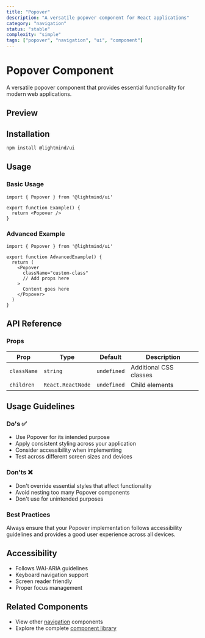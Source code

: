 ```yaml
---
title: "Popover"
description: "A versatile popover component for React applications"
category: "navigation"
status: "stable"
complexity: "simple"
tags: ["popover", "navigation", "ui", "component"]
---
```



# Popover Component

A versatile popover component that provides essential functionality for modern web applications.

## Preview

<div className="space-y-6">
  <PopoverDemo />
</div>

## Installation

```bash
npm install @lightmind/ui
```

## Usage

### Basic Usage

```tsx
import { Popover } from '@lightmind/ui'

export function Example() {
  return <Popover />
}
```

### Advanced Example

```tsx
import { Popover } from '@lightmind/ui'

export function AdvancedExample() {
  return (
    <Popover
      className="custom-class"
      // Add props here
    >
      Content goes here
    </Popover>
  )
}
```

## API Reference

### Props

| Prop | Type | Default | Description |
|------|------|---------|-------------|
| `className` | `string` | `undefined` | Additional CSS classes |
| `children` | `React.ReactNode` | `undefined` | Child elements |

## Usage Guidelines

### Do's ✅

- Use Popover for its intended purpose
- Apply consistent styling across your application
- Consider accessibility when implementing
- Test across different screen sizes and devices

### Don'ts ❌

- Don't override essential styles that affect functionality
- Avoid nesting too many Popover components
- Don't use for unintended purposes

### Best Practices

Always ensure that your Popover implementation follows accessibility guidelines and provides a good user experience across all devices.

## Accessibility

- Follows WAI-ARIA guidelines
- Keyboard navigation support
- Screen reader friendly
- Proper focus management

## Related Components

- View other [navigation](/category/navigation) components
- Explore the complete [component library](/search)

